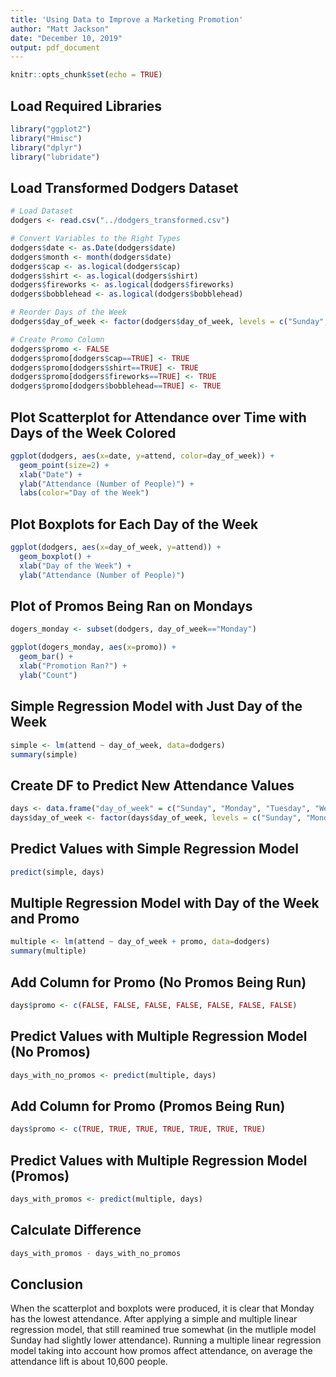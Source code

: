 ---
title: 'Using Data to Improve a Marketing Promotion'
author: "Matt Jackson"
date: "December 10, 2019"
output: pdf_document
---

```{r setup, include=FALSE}
knitr::opts_chunk$set(echo = TRUE)
```

## Load Required Libraries

```{r warning=FALSE, message=FALSE}
library("ggplot2")
library("Hmisc")
library("dplyr")
library("lubridate")
```

## Load Transformed Dodgers Dataset

```{r}
# Load Dataset
dodgers <- read.csv("../dodgers_transformed.csv")

# Convert Variables to the Right Types
dodgers$date <- as.Date(dodgers$date)
dodgers$month <- month(dodgers$date)
dodgers$cap <- as.logical(dodgers$cap)
dodgers$shirt <- as.logical(dodgers$shirt)
dodgers$fireworks <- as.logical(dodgers$fireworks)
dodgers$bobblehead <- as.logical(dodgers$bobblehead)

# Reorder Days of the Week
dodgers$day_of_week <- factor(dodgers$day_of_week, levels = c("Sunday", "Monday", "Tuesday", "Wednesday", "Thursday", "Friday", "Saturday"))

# Create Promo Column
dodgers$promo <- FALSE
dodgers$promo[dodgers$cap==TRUE] <- TRUE
dodgers$promo[dodgers$shirt==TRUE] <- TRUE
dodgers$promo[dodgers$fireworks==TRUE] <- TRUE
dodgers$promo[dodgers$bobblehead==TRUE] <- TRUE
```

## Plot Scatterplot for Attendance over Time with Days of the Week Colored

```{r}
ggplot(dodgers, aes(x=date, y=attend, color=day_of_week)) +
  geom_point(size=2) +
  xlab("Date") +
  ylab("Attendance (Number of People)") + 
  labs(color="Day of the Week")
```

## Plot Boxplots for Each Day of the Week

```{r}
ggplot(dodgers, aes(x=day_of_week, y=attend)) +
  geom_boxplot() +
  xlab("Day of the Week") +
  ylab("Attendance (Number of People)")
```

## Plot of Promos Being Ran on Mondays

```{r}
dogers_monday <- subset(dodgers, day_of_week=="Monday")

ggplot(dogers_monday, aes(x=promo)) +
  geom_bar() +
  xlab("Promotion Ran?") +
  ylab("Count")
```

## Simple Regression Model with Just Day of the Week

```{r}
simple <- lm(attend ~ day_of_week, data=dodgers)
summary(simple)
```

## Create DF to Predict New Attendance Values

```{r}
days <- data.frame("day_of_week" = c("Sunday", "Monday", "Tuesday", "Wednesday", "Thursday", "Friday", "Saturday"))
days$day_of_week <- factor(days$day_of_week, levels = c("Sunday", "Monday", "Tuesday", "Wednesday", "Thursday", "Friday", "Saturday"))
```

## Predict Values with Simple Regression Model

```{r}
predict(simple, days)
```

## Multiple Regression Model with Day of the Week and Promo

```{r}
multiple <- lm(attend ~ day_of_week + promo, data=dodgers)
summary(multiple)
```

## Add Column for Promo (No Promos Being Run)

```{r}
days$promo <- c(FALSE, FALSE, FALSE, FALSE, FALSE, FALSE, FALSE)
```

## Predict Values with Multiple Regression Model (No Promos)

```{r}
days_with_no_promos <- predict(multiple, days)
```

## Add Column for Promo (Promos Being Run)

```{r}
days$promo <- c(TRUE, TRUE, TRUE, TRUE, TRUE, TRUE, TRUE)
```

## Predict Values with Multiple Regression Model (Promos)

```{r}
days_with_promos <- predict(multiple, days)
```

## Calculate Difference 

```{r}
days_with_promos - days_with_no_promos
```

## Conclusion
When the scatterplot and boxplots were produced, it is clear that Monday has the lowest attendance. After applying a simple and multiple linear regression model, that still reamined true somewhat (in the mutliple model Sunday had slightly lower attendance). Running a multiple linear regression model taking into account how promos affect attendance, on average the attendance lift is about 10,600 people.